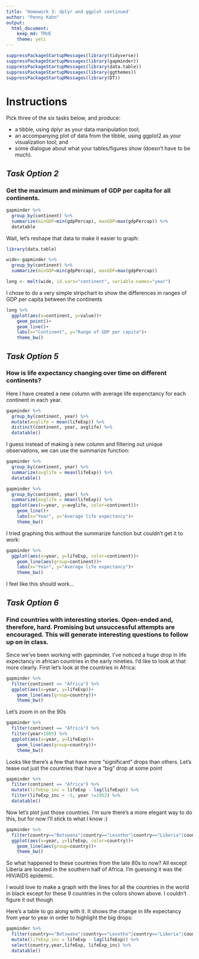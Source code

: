 ```yaml
---
title: 'Homework 3: dplyr and ggplot continued'
author: "Penny Kahn"
output: 
  html_document:
    keep_md: TRUE
    theme: yeti
---
```

```r
suppressPackageStartupMessages(library(tidyverse))
suppressPackageStartupMessages(library(gapminder))
suppressPackageStartupMessages(library(data.table))
suppressPackageStartupMessages(library(ggthemes))
suppressPackageStartupMessages(library(DT))
```

# Instructions

Pick three of the six tasks below, and produce:

* a tibble, using dplyr as your data manipulation tool;
* an accompanying plot of data from the tibble, using ggplot2 as your visualization tool; and
* some dialogue about what your tables/figures show (doesn’t have to be much).

## _Task Option 2_
### Get the maximum and minimum of GDP per capita for all continents.
```r
gapminder %>%
  group_by(continent) %>% 
  summarize(minGDP=min(gdpPercap), maxGDP=max(gdpPercap)) %>% 
  datatable
```
Wait, let's reshape that data to make it easier to graph:
```r
library(data.table)
```
```r
wide<-gapminder %>%
  group_by(continent) %>% 
  summarize(minGDP=min(gdpPercap), maxGDP=max(gdpPercap))

long <- melt(wide, id.vars="continent", variable.names="year")
```

I chose to do a very simple stripchart to show the differences in ranges of GDP per capita between the continents
```r
long %>% 
  ggplot(aes(x=continent, y=value))+
    geom_point()+
    geom_line()+
    labs(x="Continent", y="Range of GDP per capita")+
    theme_bw()
```



## _Task Option 5_
### How is life expectancy changing over time on different continents?

Here I have created a new column with average life expenctancy for each continent in each year.
```r
gapminder %>% 
  group_by(continent, year) %>% 
  mutate(avglife = mean(lifeExp)) %>% 
  distinct(continent, year, avglife) %>% 
  datatable()
```
I guess instead of making a new column and filtering out unique observations, we can use the summarize function:
```r
gapminder %>% 
  group_by(continent, year) %>% 
  summarize(avglife = mean(lifeExp)) %>% 
  datatable()
```

```r
gapminder %>% 
  group_by(continent, year) %>% 
  summarize(avglife = mean(lifeExp)) %>% 
  ggplot(aes(x=year, y=avglife, color=continent))+
    geom_line()+
    labs(x="Year", y="Average life expectancy")+
    theme_bw()
```

I tried graphing this without the summarize function but couldn't get it to work:
```r
gapminder %>% 
  ggplot(aes(x=year, y=lifeExp, color=continent))+
    geom_line(aes(group=continent))+
    labs(x="Year", y="Average life expectancy")+
    theme_bw()
```

I feel like this should work...


## _Task Option 6_
### Find countries with interesting stories. Open-ended and, therefore, hard. Promising but unsuccessful attempts are encouraged. This will generate interesting questions to follow up on in class.

Since we've been working with gapminder, I've noticed a huge drop in life expectancy in african countries in the early nineties. I'd like to look at that more clearly. First let's look at the countries in Africa:
```r
gapminder %>% 
  filter(continent == "Africa") %>% 
  ggplot(aes(x=year, y=lifeExp))+
    geom_line(aes(group=country))+
    theme_bw()
```

Let's zoom in on the 90s
```r
gapminder %>% 
  filter(continent == "Africa") %>% 
  filter(year>1985) %>% 
  ggplot(aes(x=year, y=lifeExp))+
    geom_line(aes(group=country))+
    theme_bw()
```

Looks like there's a few that have more "significant" drops than others. Let's tease out just the countries that have a "big" drop at some point
```r
gapminder %>% 
  filter(continent == "Africa") %>% 
  mutate(lifeExp_inc = lifeExp - lag(lifeExp)) %>% 
  filter(lifeExp_inc < -5, year !=1952) %>% 
  datatable()
```

Now let's plot just those countries. I'm sure there's a more elegant way to do this, but for now I'll stick to what I know :)
```r
gapminder %>% 
  filter(country=="Botswana"|country=="Lesotho"|country=="Liberia"|country=="Namibia"|country=="Rwanda"|country=="South Africa"|country=="Swaziland"|country=="Zambia"|country=="Zimbabwe") %>% 
  ggplot(aes(x=year, y=lifeExp, color=country))+
    geom_line(aes(group=country))+
    theme_bw()
```

So what happened to these countries from the late 80s to now? All except Liberia are located in the southern half of Africa. I'm guessing it was the HIV/AIDS epidemic. 

I would love to make a graph with the lines for all the countries in the world in black except for these 9 countries in the colors shown above. I couldn't figure it out though

Here's a table to go along with it. It shows the change in life expectancy from year to year in order to highlight the big drops:
```r
gapminder %>% 
  filter(country=="Botswana"|country=="Lesotho"|country=="Liberia"|country=="Namibia"|country=="Rwanda"|country=="South Africa"|country=="Swaziland"|country=="Zambia"|country=="Zimbabwe") %>% 
  mutate(lifeExp_inc = lifeExp - lag(lifeExp)) %>% 
  select(country,year,lifeExp, lifeExp_inc) %>% 
  datatable()
```

